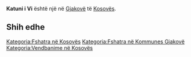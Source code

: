 {{Fshat në 
 | Emri                = Katuni i Vi
 | EmriAlt                = 
 | NAME_SHORT_FORM=      
 | NAME_GENERIC=      
 | NAME_SORT_NAME_RO=      KATUNIIVI
 | FULL_NAME_RO = Katuni i Vi
 | FULL_NAME_ND_RO=Katuni i Vi
 | SORT_NAME_RG=KATUNIIVI
 | FULL_NAME_RG=Katuni i Vi
 | FULL_NAME_ND_RG=Katuni i Vi
 | SRP_NAME_SHORT_FORM=      
 | SRP_NAME_GENERIC=      
 | SRP_NAME_SORT_NAME_RO=      
 | SRP_FULL_NAME_RO = 
 | SRP_FULL_NAME_ND_RO=
 | SRP_SORT_NAME_RG=
 | SRP_FULL_NAME_RG=
 | SRP_FULL_NAME_ND_RG=
 | Emri (Rasa dhanore) = 
 | Figura              = 
 | Shteti              = Kosovo
 | Komuna              = Gjakovë
 | Kodi postar         = 
 | Sipërfaqja          = 

 | Popullsia           = 

 | Regj. i popullsisë  = 
 | Dend. e popullsisë  = 
 | Faqja zyrtare       = 
 <!--- Koordinatat ----> 
 | Gjerësia            = 42.364444
 | Gjatësia            = 21.195833
 | Lartësia            = 
}}
'''Katuni i Vi''' është një [[]] në [[Gjakovë]] të [[Kosovës]].

<!-- == Gjeografia == -->
<!-- == Historia == -->
<!-- == Demografia == -->
== Shih edhe ==
{{Komuna Gjakovë}}
{{Kosovo-Administrata-Cung}}

[[Kategoria:Fshatra në Kosovës]]
[[Kategoria:Fshatra në Kommunes Gjakovë]]
[[Kategoria:Vendbanime në Kosovës]]